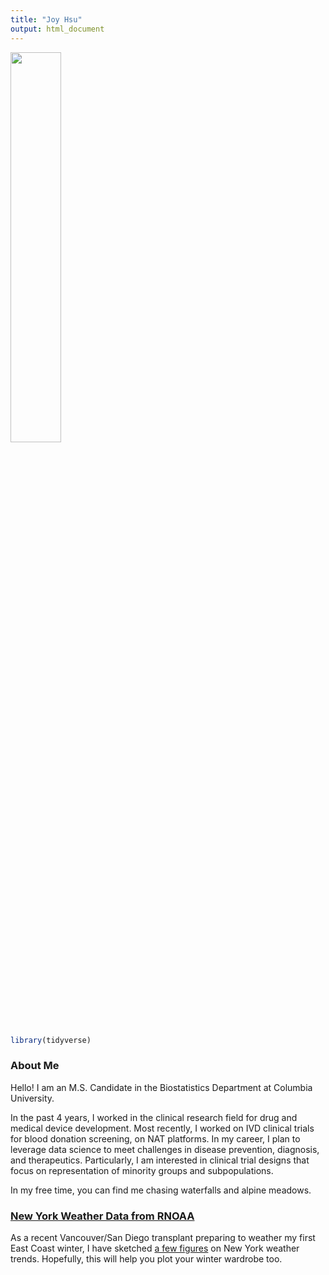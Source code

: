 ```yaml
---
title: "Joy Hsu"
output: html_document
---
```


<img src="images/me.jpg" style="width:40%">

```r
library(tidyverse)
```

### About Me

Hello! I am an M.S. Candidate in the Biostatistics Department at Columbia University. 

In the past 4 years, I worked in the clinical research field for drug and medical device development. Most recently, I worked on IVD clinical trials for blood donation screening, on NAT platforms. In my career, I plan to leverage data science to meet challenges in disease prevention, diagnosis, and therapeutics. Particularly, I am interested in clinical trial designs that focus on representation of minority groups and subpopulations. 

In my free time, you can find me chasing waterfalls and alpine meadows.

### [New York Weather Data from RNOAA](pg_flexdashboard.html)

As a recent Vancouver/San Diego transplant preparing to weather my first East Coast winter, I have sketched [a few figures](pg_flexdashboard.html) on New York weather trends. Hopefully, this will help you plot your winter wardrobe too. 